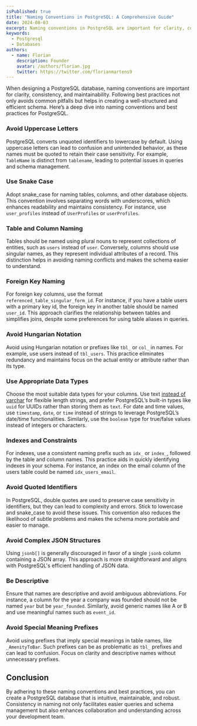 ```yaml
---
isPublished: true
title: "Naming Conventions in PostgreSQL: A Comprehensive Guide"
date: 2024-08-03
excerpt: Naming conventions in PostgreSQL are important for clarity, consistency, and maintainability. Learn how to design well structured schemas.
keywords:
  - Postgresql
  - Databases
authors:
  - name: Florian
    description: Founder
    avatar: /authors/florian.jpg
    twitter: https://twitter.com/florianmartens9
---
```


When designing a PostgreSQL database, naming conventions are important for clarity, consistency, and maintainability.
Following best practices not only avoids common pitfalls but helps in creating a well-structured and efficient schema. Here’s a 
deep dive into naming conventions and best practices for PostgreSQL.

### Avoid Uppercase Letters
PostgreSQL converts unquoted identifiers to lowercase by default. Using uppercase letters can lead to confusion and
unintended behavior, as these names must be quoted to retain their case sensitivity. For example, `TableName` is distinct from `tablename`,
leading to potential issues in queries and schema management.

### Use Snake Case
Adopt snake_case for naming tables, columns, and other database objects. This convention involves separating words with underscores, 
which enhances readability and maintains consistency. For instance, use `user_profiles` instead of `UserProfiles` or `userProfiles`.

### Table and Column Naming
Tables should be named using plural nouns to represent collections of entities, such as `users` instead of `user`. Conversely, 
columns should use singular names, as they represent individual attributes of a record. This distinction helps in avoiding naming 
conflicts and makes the schema easier to understand.

### Foreign Key Naming
For foreign key columns, use the format `referenced_table_singular_form_id`. For instance, if you have a table users with a primary
key id, the foreign key in another table should be named `user_id`. This approach clarifies the relationship between tables and simplifies joins, 
despite some preferences for using table aliases in queries.

### Avoid Hungarian Notation
Avoid using Hungarian notation or prefixes like `tbl_` or `col_` in names. For example, use users instead of `tbl_users`. This practice eliminates 
redundancy and maintains focus on the actual entity or attribute rather than its type.

### Use Appropriate Data Types
Choose the most suitable data types for your columns. Use text [instead of varchar](https://www.depesz.com/2010/03/02/charx-vs-varcharx-vs-varchar-vs-text/) 
for flexible length strings, and prefer PostgreSQL’s built-in types like `uuid` for UUIDs rather than storing them as `text`. For date and time values, use 
`timestamp`, `date`, or `time` instead of strings to leverage PostgreSQL’s date/time functionalities. Similarly, use the `boolean` type for true/false values 
instead of integers or characters.

### Indexes and Constraints
For indexes, use a consistent naming prefix such as `idx_` or `index_`, followed by the table and column names. This practice 
aids in quickly identifying indexes in your schema. For instance, an index on the email column of the users table could be named `idx_users_email`.

### Avoid Quoted Identifiers
In PostgreSQL, double quotes are used to preserve case sensitivity in identifiers, but they can lead to complexity and 
errors. Stick to lowercase and snake_case to avoid these issues. This convention also reduces the likelihood of subtle 
problems and makes the schema more portable and easier to manage.

### Avoid Complex JSON Structures
Using `jsonb[]` is generally discouraged in favor of a single `jsonb` column containing a JSON array. This approach is more straightforward 
and aligns with PostgreSQL's efficient handling of JSON data.

### Be Descriptive
Ensure that names are descriptive and avoid ambiguous abbreviations. For instance, a column for the year a company was founded should not 
be named `year` but be `year_founded`. Similarly, avoid generic names like A or B and use meaningful names such as `event_id`.

### Avoid Special Meaning Prefixes
Avoid using prefixes that imply special meanings in table names, like `_AmenityToBar`. Such prefixes can be as problematic as 
`tbl_` prefixes and can lead to confusion. Focus on clarity and descriptive names without unnecessary prefixes.

## Conclusion

By adhering to these naming conventions and best practices, you can create a PostgreSQL database that is intuitive, 
maintainable, and robust. Consistency in naming not only facilitates easier queries and schema management but also enhances 
collaboration and understanding across your development team.